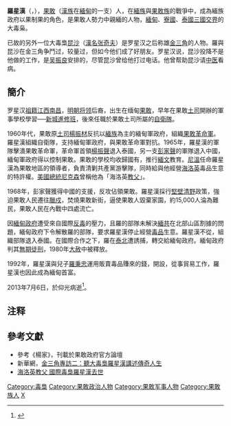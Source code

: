 '''羅星漢'''（{{lang-my|လော်စစ်ဟန်}}，{{bd|1935年|9月25日|2013年|7月6日|catIdx=Lo}}），[[果敢|果敢]]（[[漢族|漢族]]在[[緬甸|緬甸]]的一支）人，在[[緬族|緬族]]與[[果敢族|果敢族]]的戰爭中，成為緬族政府以果制果的角色，是果敢人勢力中親緬的人物，[[緬甸|緬甸]]、[[寮國|寮國]]、[[泰國|泰國]][[金三角|三國交界]]的大毒枭。

已故的另外一位大毒梟[[昆沙|昆沙]]（[[漢名|漢名]][[张奇夫|张奇夫]]）是罗星汉之后称雄[[金三角|金三角]]的人物。羅與昆沙在金三角争鬥过，较量过，但如今他们成了好朋友。罗星汉说，昆沙投降不是他做的工作，是[[吴振良|吴振良]]安排的，尽管昆沙曾给他打过电话。他曾帮助昆沙请[[中医|中医]]看病。 　
　

==簡介==
罗星汉[[祖籍|祖籍]][[江西|江西]][[南昌|南昌]]，[[明朝|明朝]][[将领|将领]]后裔，出生在缅甸[[果敢|果敢]]，早年在果敢[[土司|土司]]開辦的軍事學校學習──[[新城進修班|新城進修班]]，後來任職於果敢土司所屬的[[自衛隊|自衛隊]]。

1960年代，果敢原[[土司|土司]][[楊振材|楊振材]]反抗以[[緬族|緬族]]為主的緬甸軍政府，組織[[果敢革命軍|果敢革命軍]]。羅星漢組織自衛隊，支持緬甸軍政府，與果敢革命軍對抗。1965年，羅星漢的軍隊擊潰果敢革命軍，革命軍首領[[杨振声_(政治人物)|楊振聲]]退入泰國，另一支[[彭家聲|彭家聲]]的軍隊退入中國，緬甸軍政府得以控制果敢。果敢的學校均收歸國有，推行[[緬文|緬文]]教育。[[尼溫|尼溫]]任命羅星漢為果敢地區的領導者，負責清剿共產黨游擊隊，同時給與他經營[[海洛英|海洛英]]毒品生意的特許權。[[美國總統|美國總統]][[尼克森|尼克森]]曾稱他為「海洛英[[教父|教父]]」。

1968年，彭家聲獲得中國的支援，反攻佔領果敢。羅星漢採行[[堅壁清野|堅壁清野]]政策，強迫果敢人民遷往[[臘戍|臘戍]]，焚燒果敢新街，逼使果敢人毀棄家園，約15,000人淪為難民，果敢人民在內戰中四處流亡。

因[[緬甸政府|緬甸政府]]遭受來自國際[[反毒|反毒]]的壓力，且羅的部隊未解決[[緬共|緬共]]在北部山區割據的問題，緬甸政府下令解散羅的部隊，要求羅星漢停止經營[[毒品|毒品]]生意。羅星漢不從，組織部隊退入泰國。在國際合作之下，羅在[[泰北|泰北]]遭誘捕，轉交給緬甸政府。緬甸政府判其[[無期徒刑|無期徒刑]]，1980年[[大赦|大赦]]中被釋放。

1992年，羅星漢與兒子[[羅秉忠_(商人)|羅秉忠]]運用販賣毒品賺來的錢，開設{{tsl|en|Asia World|亞洲世界集團}}，從事貿易工作，羅星漢也因此成為緬甸首富。

2013年7月6日，於仰光病逝<ref>{{Cite web |url=http://www.cna.com.tw/News/aOPL/201307080131-1.aspx |title=緬甸大毒梟羅星漢心臟病過世 |access-date=2013-07-10 |archive-url=https://web.archive.org/web/20160304124316/http://www.cna.com.tw/News/aOPL/201307080131-1.aspx |archive-date=2016-03-04 |dead-url=yes }}</ref>。

== 注释 ==

{{Reflist|2}}

==參考文獻==
{{refbegin}}
*參考《楊家》，刊載於果敢政府官方論壇
*新華網，[https://web.archive.org/web/20120905042710/http://news.xinhuanet.com/world/2005-06/23/content_3124719.htm 金三角專訪二：聽大毒梟羅星漢講述傳奇人生]
*[http://udn.com/NEWS/BREAKINGNEWS/BREAKINGNEWS5/8018630.shtml 海洛英教父 國際毒梟羅星漢去世]
{{refend}}

{{DEFAULTSORT:L}}
[[Category:毒梟|Category:毒梟]]
[[Category:果敢政治人物|Category:果敢政治人物]]
[[Category:果敢军事人物|Category:果敢军事人物]]
[[Category:果敢族人|Category:果敢族人]]
[[Category:羅姓|X]]